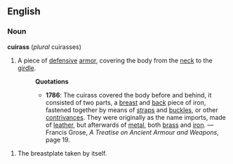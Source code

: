 ==English==
===Noun===
'''cuirass''' (''plural'' cuirasses) 
# A piece of [[defensive]] [[armor]], covering the body from the [[neck]] to the [[girdle]].
#:'''Quotations'''
#:*'''1786''':  The cuirass covered the body before and behind, it consisted of two parts, a [[breast]] and [[back]] piece of iron, fastened together by means of [[strap]]s and [[buckle]]s, or other [[contrivance]]s. They were originally as the name imports, made of [[leather]], but afterwards of [[metal]], both [[brass]] and [[iron]]. &mdash; Francis Grose, ''A Treatise on Ancient Armour and Weapons'', page 19.
<!-- Once a again, a quote almost verbatim for the 1913 Webster's.  Only they got it wrong. :-( -->
# The breastplate taken by itself.